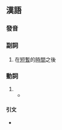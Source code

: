 ==漢語==
{{zh-forms|s=稍后}}

===發音===
{{zh-pron
|m=shāohòu
|c=saau2 hau6
|cat=adv,v
}}

===副詞===
{{head|zh|副詞}}

# 在[[短暫]]的[[時間]]之後
#: {{zh-x|網絡 錯誤，請 稍後 重{chóng}試。 |}}

===動詞===
{{zh-verb}}

# {{misspelling of|zh|稍候}}
#* {{zh-x|之後，開始 漫長 的 音樂 等待，然後 出現 語音：「現在 客服 全部 忙線 中，請 稍後，我們 盡快 為 您 服務……」||ref='''2015'''年，洪繡巒《行家這樣做好服務》，台北：時報文化，{{ISBN|978-957-13-6308-0}}，page 67}}

====引文====
* {{seemoreCites|zh}}

{{C|zh|時間}}
